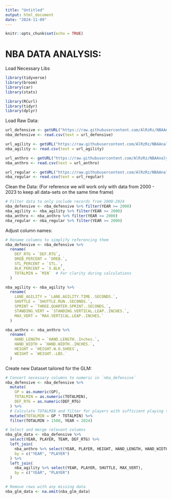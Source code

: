 ```yaml
---
title: "Untitled"
output: html_document
date: "2024-11-09"
---
```


```r
knitr::opts_chunk$set(echo = TRUE)
```

# NBA DATA ANALYSIS:

Load Necessary Libs
```r
library(tidyverse)
library(broom)
library(car) 
library(stats)

library(RCurl)
library(tidyr)
library(dplyr)
```


Load Raw Data:
```r
url_defensive <- getURL("https://raw.githubusercontent.com/AlRzRz/NBAAnalysisR/refs/heads/main/data/1996-2024.csv")
nba_defensive <- read.csv(text = url_defensive)

url_agility <- getURL("https://raw.githubusercontent.com/AlRzRz/NBAAnalysisR/refs/heads/main/data/combineAgility.csv")
nba_agility <- read.csv(text = url_agility)

url_anthro <- getURL("https://raw.githubusercontent.com/AlRzRz/NBAAnalysisR/refs/heads/main/data/combineAnthro.csv")
nba_anthro <- read.csv(text = url_anthro)

url_regular <- getURL("https://raw.githubusercontent.com/AlRzRz/NBAAnalysisR/refs/heads/main/data/regularStats96-24.csv")
nba_regular <- read.csv(text = url_regular)
```

Clean the Data: (For reference we will work only with data from 2000 - 2023 to
keep all data-sets on the same time frame)
```r
# Filter data to only include records from 2000-2024
nba_defensive <- nba_defensive %>% filter(YEAR >= 2000)
nba_agility <- nba_agility %>% filter(YEAR >= 2000)
nba_anthro <- nba_anthro %>% filter(YEAR >= 2000)
nba_regular <- nba_regular %>% filter(YEAR >= 2000)
```

Adjust column names:
```r
# Rename columns to simplify referencing them
nba_defensive <- nba_defensive %>%
  rename(
    DEF_RTG = `DEF.RTG`,
    DREB_PERCENT = `DREB.`,
    STL_PERCENT = `STL.`,
    BLK_PERCENT = `X.BLK`,
    TOTALMIN = `MIN`  # For clarity during calculations
  )

nba_agility <- nba_agility %>%
  rename(
    LANE_AGILITY = `LANE.AGILITY.TIME..SECONDS.`,
    SHUTTLE = `SHUTTLE.RUN..SECONDS.`,
    SPRINT = `THREE.QUARTER.SPRINT..SECONDS.`,
    STANDING_VERT = `STANDING.VERTICAL.LEAP..INCHES.`,
    MAX_VERT = `MAX.VERTICAL.LEAP..INCHES.`
  )

nba_anthro <- nba_anthro %>%
  rename(
    HAND_LENGTH = `HAND.LENGTH..Inches.`,
    HAND_WIDTH = `HAND.WIDTH..INCHES.`,
    HEIGHT = `HEIGHT.W.O.SHOES`,
    WEIGHT = `WEIGHT..LBS.`
  )
```

Create new Dataset tailored for the GLM:
```r
# Convert necessary columns to numeric in `nba_defensive`
nba_defensive <- nba_defensive %>%
  mutate(
    GP = as.numeric(GP),
    TOTALMIN = as.numeric(TOTALMIN),
    DEF_RTG = as.numeric(DEF_RTG)
  ) %>%
  # Calculate TOTALMIN and filter for players with sufficient playing time
  mutate(TOTALMIN = GP * TOTALMIN) %>%
  filter(TOTALMIN > 1500, YEAR < 2024)

# Select and merge relevant columns
nba_glm_data <- nba_defensive %>%
  select(YEAR, PLAYER, TEAM, DEF_RTG) %>%
  left_join(
    nba_anthro %>% select(YEAR, PLAYER, HEIGHT, HAND_LENGTH, HAND_WIDTH, WEIGHT, WINGSPAN),
    by = c("YEAR", "PLAYER")
  ) %>%
  left_join(
    nba_agility %>% select(YEAR, PLAYER, SHUTTLE, MAX_VERT),
    by = c("YEAR", "PLAYER")
  )

# Remove rows with any missing data
nba_glm_data <- na.omit(nba_glm_data)

```

